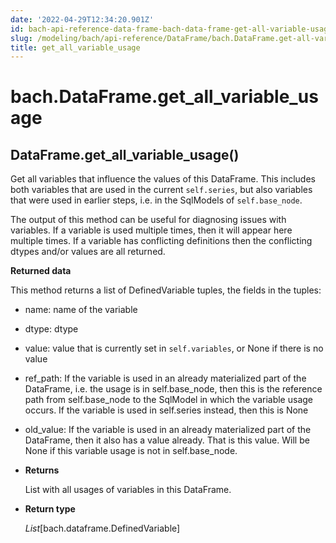```yaml
---
date: '2022-04-29T12:34:20.901Z'
id: bach-api-reference-data-frame-bach-data-frame-get-all-variable-usage
slug: /modeling/bach/api-reference/DataFrame/bach.DataFrame.get-all-variable-usage/
title: get_all_variable_usage
---
```


# bach.DataFrame.get_all_variable_usage

<div class="method">
<h2 class="signature-class"><span class="additional-name">DataFrame.</span><span class="name">get_all_variable_usage(</span><small class="parameter-list"></small>)</h2>


<div class="content">

Get all variables that influence the values of this DataFrame.
This includes both variables that are used in the current `self.series`, but also variables that
were used in earlier steps, i.e. in the SqlModels of `self.base_node`.

The output of this method can be useful for diagnosing issues with variables. If a variable is used
multiple times, then it will appear here multiple times. If a variable has conflicting definitions
then the conflicting dtypes and/or values are all returned.

**Returned data**

This method returns a list of DefinedVariable tuples, the fields in the tuples:


* name: name of the variable


* dtype: dtype


* value: value that is currently set in `self.variables`, or None if there is no value


* ref_path: If the variable is used in an already materialized part of the DataFrame, i.e.
the usage is in self.base_node, then this is the reference path from self.base_node to the
SqlModel in which the variable usage occurs. If the variable is used in self.series instead,
then this is None


* old_value: If the variable is used in an already materialized part of the DataFrame, then it
also has a value already. That is this value. Will be None if this variable usage is not in
self.base_node.


* **Returns**

    List with all usages of variables in this DataFrame.



* **Return type**

    *List*[bach.dataframe.DefinedVariable]



</div>

</div>

